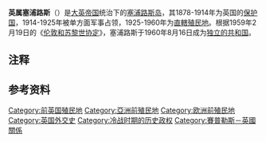 {{noteTA
|1 = zh-cn:阿克罗蒂里和泽凯利亚; zh-tw:亞克羅提利與德凱利亞;
}}
{{Infobox former country
|conventional_long_name = 塞浦路斯<br>Cyprus
|native_name            = Κύπρος<br>Kibris 
|status                 = [[保护国|英国保护国]] (1878–1914年)<br />英国[[军事占领|军事占领]] (1914–1925年)<br />英国[[直轄殖民地|直轄殖民地]] (1925–1960年)
|government_type        = [[直轄殖民地|直轄殖民地]]
|title_leader           = [[英国君主列表|君主]]
|leader1                = [[维多利亚_(英国女王)|维多利亚女王]]
|leader2                = [[伊丽莎白二世|伊丽莎白二世]]
|year_leader1           = 1878–1901年 <small>(首任)</small>
|year_leader2           = 1952–1960年 <small>(末任)</small>
|title_deputy           = [[总督|总督]]
|deputy1                = [[第一代沃尔斯利子爵加尼特·沃尔斯利|加尼特·沃尔斯利]]{{efn|group=infobox|作为[[高級專員|高級專員]]}}
|deputy2                = [[卡拉登男爵曉治·富特|休·富特]]
|year_deputy1           = 1878–1879年 <small>(首任)</small>
|year_deputy2           = 1957–1960年 <small>(末任)</small>
|capital                = [[尼科西亚|尼科西亚]]
|common_languages       = [[英语|英语]] (官方语言)<br>[[希腊语|希腊语]], [[土耳其语|土耳其语]]
|event_pre              = [[塞浦路斯公约|塞浦路斯公约]]
|date_pre               = 1878年6月4日
|event_start            = 保护国成立
|date_start             = 7月12日
|year_start             = 1878年
|event1                 = 英国吞并
|date_event1            = 1914年11月5日
|event2                 = [[洛桑条约_(1923年)|洛桑条约]]
|date_event2            = 1923年7月24日
|event3                 = 塞浦路斯直轄殖民地
|date_event3            = 1925年5月1日 
|event4                 = [[1950年塞浦路斯并入希腊公投|1950年塞浦路斯并入希腊公投]]
|date_event4            = 1950年1月15日、22日
|event5                 = [[塞浦路斯危机|塞浦路斯危机]]
|date_event5            = 1955年4月1日
|event6                 = [[伦敦和苏黎世协定|伦敦和苏黎世协定]]
|date_event6            = 1959年2月19日
|event_end              = [[賽普勒斯|独立]]
|date_end               = 8月16日
|year_end               = 1960年
|image_flag             = Flag of Cyprus (1922-1960).svg
|image_coat             = Badge of Cyprus (1905–1960).svg
|flag                   = 塞浦路斯旗帜
|flag_type              = 旗帜<br>(1922–1960年)
|symbol                 = 塞浦路斯徽章
|symbol_type            = 徽章<br>(1905–1960年)
|image_map              = Cyprus_1930s.svg
|image_map_caption      = 20世纪30年代，塞浦路斯为绿色，[[英国|英国]]为灰色
|p1                     = 奥斯曼塞浦路斯
|flag_p1                = Flag of the Ottoman Empire.svg
|s1                     = 賽普勒斯
|flag_s1                = Flag of Cyprus (1960).svg
|s2                     = 亞克羅提利與德凱利亞
|flag_s2                = Flag of the United Kingdom.svg
|stat_year1             = 1924年
|stat_area1             = 9272年
|stat_pop1              = 310,709
|stat_year2             = 1955年
|stat_area2             = 
|stat_pop2              = 529,972<ref name=Worldometers>{{cite web|title=Cyprus Population|url=http://www.worldometers.info/world-population/cyprus-population/|website=Worldometers|access-date=7 November 2017}}</ref>
|stat_year3             = 1960年
|stat_area3             = 
|stat_pop3              = 572,930<ref name=Worldometers />
|footnotes              = 来源为1924年面积与人口:<ref name=TheEmpirein1924>{{cite web|title=The British Empire in 1924|url=http://www.britishempire.co.uk/timeline/colonies1924.htm|website=The British Empire|access-date=7 November 2017}}</ref>
|today                  = {{flagcountry|Cyprus}}<br>''{{flag|Northern Cyprus}}''<br>{{nowrap|{{flagcountry|Akrotiri and Dhekelia}}}}
}}
'''英属塞浦路斯'''（{{lang-en|British Cyprus}}）是[[大英帝国|大英帝国]]统治下的[[塞浦路斯岛|塞浦路斯岛]]，其1878-1914年为英国的[[保护国|保护国]]，1914-1925年被单方面军事占领，1925-1960年为[[直轄殖民地|直轄殖民地]]。根据1959年2月19日的《[[伦敦和苏黎世协定|伦敦和苏黎世协定]]》，塞浦路斯于1960年8月16日成为[[賽普勒斯|独立的共和国]]。

== 注释 ==
{{notelist}}

== 参考资料 ==
{{Reflist}}

{{英國海外領土}}

[[Category:前英国殖民地|Category:前英国殖民地]]
[[Category:亞洲前殖民地|Category:亞洲前殖民地]]
[[Category:欧洲前殖民地|Category:欧洲前殖民地]]
[[Category:英国外交史|Category:英国外交史]]
[[Category:冷战时期的历史政权|Category:冷战时期的历史政权]]
[[Category:賽普勒斯－英國關係|Category:賽普勒斯－英國關係]]
